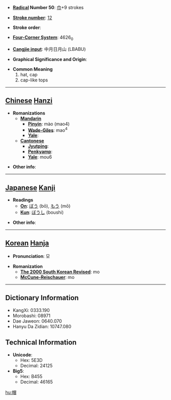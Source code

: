* '''[[Wiktionary:Chinese radical index| Radical]] Number 50''': [[Wiktionary:Chinese radical index 巾|巾]]+9 strokes

* '''[[Wiktionary:Chinese total strokes index|Stroke number]]''': [[Wiktionary:Chinese total strokes index 12|12]]

* '''Stroke order''': 

* '''[[Wiktionary:Chinese four corner index|Four-Corner System]]''': 4626<sub>0</sub>

* '''[[Wiktionary:Chinese Cangjie index|Cangjie input]]''': 中月日月山 (LBABU)

* '''Graphical Significance and Origin''': 

* '''Common Meaning'''
*#hat, cap
*# cap-like tops


----

== [[Chinese]] [[Hanzi]] ==

* '''Romanizations'''
** '''[[Mandarin]]'''
*** '''[[Pinyin]]''': mào (mao4)
*** '''[[Wade-Giles]]''': mao<sup>4</sup>
*** '''[[Yale]]''': 
** '''[[Cantonese]]'''
*** '''[[Jyutping]]''':
*** '''[[Penkyamp]]''': 
*** '''[[Yale]]''': mou6

* '''Other info''': 

----

== [[Japanese]] [[Kanji]] ==

* '''Readings'''
** '''[[On]]''': [[ぼう]] (bō), [[もう]] (mō)
** '''[[Kun]]''': [[ぼうし]] (boushi)

* '''Other info''':  

----

== [[Korean]] [[Hanja]] ==

* '''Pronunciation''': 모

* '''Romanization'''
** '''[[The 2000 South Korean Revised Romanization|The 2000 South Korean Revised]]''': mo
** '''[[McCune-Reischauer]]''': mo

----

== Dictionary Information ==

* KangXi: 0333.190
* Morobashi: 08971
* Dae Jaweon: 0640.070
* Hanyu Da Zidian: 10747.080

== Technical Information ==

* '''Unicode''':
** Hex: 5E3D
** Decimal: 24125
* '''Big5''':
** Hex: B455
** Decimal: 46165

[[hu:帽]]